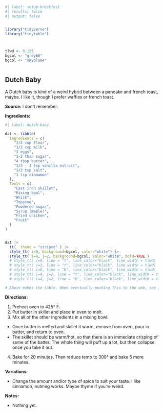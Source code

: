 

```r
#| label: setup-breakfast
#| results: false
#| output: false


library("tidyverse")
library("tinytable")



tlwd <- 0.125
bgcol <- "grey60"
bgcol <- "skyblue4"



```



## Dutch Baby

A Dutch baby is kind of a weird hybrid between a pancake and french toast, maybe. I like it, though I prefer waffles or french toast.


**Source:** I don’t remember.


**Ingredients:**


```r
#| label: dutch-baby

dat <- tibble(
  Ingredients = c(
    "1/2 cup flour",
    "1/2 cup milk",
    "3 eggs",
    "1-2 tbsp sugar",
    "4 tbsp butter",
    "1/2 - 1 tsp vanilla extract",
    "1/2 tsp salt",
    "1 tsp cinnamon"
  ),
  Tools = c(
    "Cast iron skillet",
    "Mixing bowl",
    "Whisk",
    "Topping",
    "Powdered sugar",
    "Syrup (maple)",
    "Fried chicken",
    "Fruit"
  )
)


dat |> 
  tt(  theme = "striped" ) |> 
  style_tt( i=0, background=bgcol, color="white") |> 
  style_tt( i=4, j=2, background=bgcol, color="white", bold=TRUE )
  # style_tt( i=0, line = "t", line_color="black", line_width = tlwd) |> 
  # style_tt( i=1, line = "t", line_color="black", line_width = tlwd) |> 
  # style_tt( i=8, line = "b", line_color="black", line_width = tlwd) |> 
  # style_tt( i=4, j=2, line = "t", line_color="black", line_width = tlwd )  |> 
  # style_tt( i=4, j=2, line = "b", line_color="black", line_width = tlwd )  |> 

# Above makes the table. When eventually pushing this to the web, see if I can get the borders to work properly

```



**Directions:**

1. Preheat oven to 425° F.
2. Put butter in skillet and place in oven to melt.
3. Mix all of the other ingredients in a mixing bowl.
  - Once butter is melted and skillet it warm, remove from oven, pour in batter, and return to oven.
  - The skillet should be warm/hot, so that there is an immediate crisping of some of the batter. The whole thing will puff up a lot, but then collapse once you take it out.
4. Bake for 20 minutes. Then reduce temp to 300° and bake 5 more minutes.


**Variations:**

- Change the amount and/or type of spice to suit your taste. I like cinnamon, nutmeg works. Maybe thyme if you’re weird.


**Notes:**

- Nothing yet.



